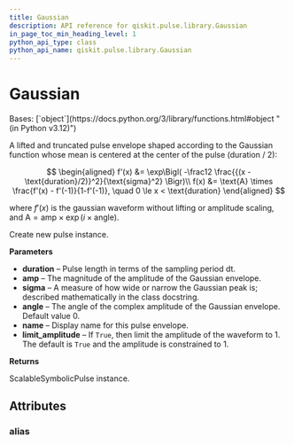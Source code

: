 ```yaml
---
title: Gaussian
description: API reference for qiskit.pulse.library.Gaussian
in_page_toc_min_heading_level: 1
python_api_type: class
python_api_name: qiskit.pulse.library.Gaussian
---
```


# Gaussian

<Class id="qiskit.pulse.library.Gaussian" github="https://github.com/Qiskit/qiskit/tree/stable/1.0/qiskit/pulse/library/symbolic_pulses.py" signature="qiskit.pulse.library.Gaussian(duration, amp, sigma, angle=0.0, name=None, limit_amplitude=None)">
  Bases: [`object`](https://docs.python.org/3/library/functions.html#object "(in Python v3.12)")

  A lifted and truncated pulse envelope shaped according to the Gaussian function whose mean is centered at the center of the pulse (duration / 2):

$$
\begin{aligned}
f'(x) &= \exp\Bigl( -\frac12 \frac{{(x - \text{duration}/2)}^2}{\text{sigma}^2} \Bigr)\\
f(x) &= \text{A} \times  \frac{f'(x) - f'(-1)}{1-f'(-1)}, \quad 0 \le x < \text{duration}
\end{aligned}
$$

  where $f'(x)$ is the gaussian waveform without lifting or amplitude scaling, and $\text{A} = \text{amp} \times \exp\left(i\times\text{angle}\right)$.

  Create new pulse instance.

  **Parameters**

  *   **duration** – Pulse length in terms of the sampling period dt.
  *   **amp** – The magnitude of the amplitude of the Gaussian envelope.
  *   **sigma** – A measure of how wide or narrow the Gaussian peak is; described mathematically in the class docstring.
  *   **angle** – The angle of the complex amplitude of the Gaussian envelope. Default value 0.
  *   **name** – Display name for this pulse envelope.
  *   **limit\_amplitude** – If `True`, then limit the amplitude of the waveform to 1. The default is `True` and the amplitude is constrained to 1.

  **Returns**

  ScalableSymbolicPulse instance.

  ## Attributes

  ### alias

  <Attribute id="qiskit.pulse.library.Gaussian.alias" name="alias" attributeValue="= 'Gaussian'" />
</Class>


